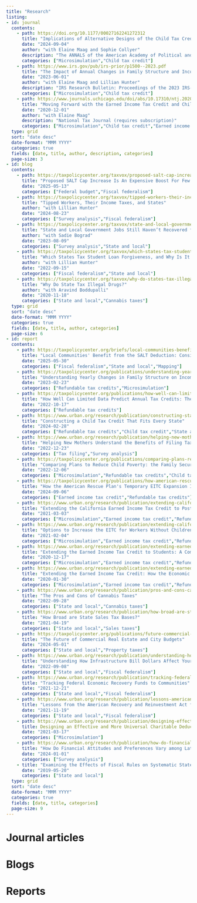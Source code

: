 ```yaml
---
title: "Research"
listing: 
- id: journal
  contents:
    - path: https://doi.org/10.1177/00027162241272312
      title: "Implications of Alternative Designs of the Child Tax Credit"
      date: "2024-09-04"
      author: "with Elaine Maag and Sophie Collyer"
      description: "The ANNALS of the American Academy of Political and Social Science (available to download"
      categories: ["Microsimulation","Child tax credit"]
    - path: https://www.irs.gov/pub/irs-prior/p1500--2023.pdf
      title: "The Impact of Annual Changes in Family Structure and Income on Tax Credits"
      date: "2023-06-01"
      author: "with Elaine Maag and Lillian Hunter"
      description: "IRS Research Bulletin: Proceedings of the 2023 IRS-TPC Research Conference (available to download)"
      categories: ["Microsimulation","Child tax credit"]
    - path: https://www.journals.uchicago.edu/doi/abs/10.17310/ntj.2020.4.11
      title: "Moving Forward with the Earned Income Tax Credit and Child Tax Credit: Analysis of Proposals to Expand Refundable Tax Credits"
      date: "2020-12-01"
      author: "with Elaine Maag"
      description: "National Tax Journal (requires subscription)"
      categories: ["Microsimulation","Child tax credit","Earned income tax credit"]
  type: grid
  sort: "date desc"
  date-format: "MMM YYYY"
  categories: true
  fields: [date, title, author, description, categories]
  page-size: 3
- id: blog
  contents:
    - path: https://taxpolicycenter.org/taxvox/proposed-salt-cap-increase-expensive-boost-few-communities
      title: "Proposed SALT Cap Increase Is An Expensive Boost For Few Communities"
      date: "2025-05-13"
      categories: ["Federal budget","Fiscal federalism"]
    - path: https://taxpolicycenter.org/taxvox/tipped-workers-their-income-taxes-and-states
      title: "Tipped Workers, Their Income Taxes, and States"
      author: "with Lillian Hunter"
      date: "2024-08-23"
      categories: ["Survey analysis","Fiscal federalism"]
    - path: https://taxpolicycenter.org/taxvox/state-and-local-government-jobs-still-havent-recovered-pandemic
      title: "State and Local Government Jobs Still Haven’t Recovered from the Pandemic"
      author: "with Sadie Bograd"
      date: "2023-08-09"
      categories: ["Survey analysis","State and local"]
    - path: https://taxpolicycenter.org/taxvox/which-states-tax-student-loan-forgiveness-and-why-it-so-complicated
      title: "Which States Tax Student Loan Forgiveness, and Why Is It So Complicated?"
      author: "with Lillian Hunter"
      date: "2022-09-15"
      categories: ["Fiscal federalism","State and local"]
    - path: https://taxpolicycenter.org/taxvox/why-do-states-tax-illegal-drugs
      title: "Why Do State Tax Illegal Drugs?"
      author: "with Aravind Boddupalli"
      date: "2020-11-18"
      categories: ["State and local","Cannabis taxes"]
  type: grid
  sort: "date desc"
  date-format: "MMM YYYY"
  categories: true
  fields: [date, title, author, categories]
  page-size: 6
- id: report
  contents:
    - path: https://taxpolicycenter.org/briefs/local-communities-benefit-salt-deduction 
      title: "Local Communities' Benefit from the SALT Deduction: Considerations for the 2025 Tax Debate"
      date: "2025-05-30"
      categories: ["Fiscal federalism","State and local","Mapping"]
    - path: https://taxpolicycenter.org/publications/understanding-yearly-changes-family-structure-and-income-and-their-impact-tax-credits
      title: "Understanding Yearly Changes in Family Structure on Income and Their Impact on Tax Credits"
      date: "2023-02-23"
      categories: ["Refundable tax credits","Microsimulation"]
    - path: https://taxpolicycenter.org/publications/how-well-can-limited-data-predict-annual-tax-credits
      title: "How Well Can Limited Data Predict Annual Tax Credits: The Importance of the Earned Income Tax Credit, Child Tax Credit, and An Option for Advancing Credits"
      date: "2022-10-17"
      categories: ["Refundable tax credits"]
    - path: https://www.urban.org/research/publication/constructing-state-child-tax-credit-that-fits-every-state
      title: "Constructing a Child Tax Credit That Fits Every State"
      date: "2024-02-28"
      categories: ["Refundable tax credits","Child tax credit","State and local"]
    - path: https://www.urban.org/research/publication/helping-new-mothers-understand-benefits-filing-taxes 
      title: "Helping New Mothers Understand the Benefits of Filing Taxes"
      date: "2022-12-23"
      categories: ["Tax filing","Survey analysis"]
    - path: https://taxpolicycenter.org/publications/comparing-plans-reduce-child-poverty-family-security-act-20-framework-and-expanded
      title: "Comparing Plans to Reduce Child Poverty: the Family Security Act 2.0 Framework and the Expanded Child Tax Credit"
      date: "2022-12-06"
      categories: ["Microsimulation","Refundable tax credits","Child tax credit"]
    - path: https://taxpolicycenter.org/publications/how-american-rescue-plans-temporary-eitc-expansion-impacted-workers-without-children
      title: "How the American Rescue Plan's Temporary EITC Expansion Impacted Workers Without Children"
      date: "2024-09-06"
      categories: ["Earned income tax credit","Refundable tax credits"]
    - path: https://www.urban.org/research/publication/extending-california-earned-income-tax-credit-postsecondary-students
      title: "Extending the California Earned Income Tax Credit to Postsecondary Students"
      date: "2021-03-03"
      categories: ["Microsimulation","Earned income tax credit","Refundable tax credits"]
    - path: https://www.urban.org/research/publication/extending-california-earned-income-tax-credit-postsecondary-students
      title: "Options to Increase the EITC for Workers Without Children at Home"
      date: "2021-02-04"
      categories: ["Microsimulation","Earned income tax credit","Refundable tax credits"]
    - path: https://www.urban.org/research/publication/extending-earned-income-tax-credit-students-comparison-aid-policies
      title: "Extending the Earned Income Tax Credit to Students: A Comparison of Aid Policies"
      date: "2020-12-17"
      categories: ["Microsimulation","Earned income tax credit","Refundable tax credits"]
    - path: https://www.urban.org/research/publication/extending-earned-income-tax-credit-how-economic-security-projects-cost-living-refund-would-affect-family-caregivers
      title: "Extending the Earned Income Tax Credit: How the Economic Security Project’s Cost-of-Living Refund Would Affect Family Caregivers"
      date: "2020-01-30"
      categories: ["Microsimulation","Earned income tax credit","Refundable tax credits"]
    - path: https://www.urban.org/research/publication/pros-and-cons-cannabis-taxes
      title: "The Pros and Cons of Cannabis Taxes"
      date: "2022-09-28"
      categories: ["State and local","Cannabis taxes"]
    - path: https://www.urban.org/research/publication/how-broad-are-state-sales-tax-bases
      title: "How Broad are State Sales Tax Bases?"
      date: "2021-04-19"
      categories: ["State and local","Sales taxes"]
    - path: https://taxpolicycenter.org/publications/future-commercial-real-estate-and-city-budgets
      title: "The Future of Commercial Real Estate and City Budgets"
      date: "2024-05-01"
      categories: ["State and local","Property taxes"]
    - path: https://www.urban.org/research/publication/understanding-how-infrastructure-bill-dollars-affect-your-community 
      title: "Understanding How Infrastructure Bill Dollars Affect Your Community"
      date: "2022-09-08"
      categories: ["State and local","Fiscal federalism"]
    - path: https://www.urban.org/research/publication/tracking-federal-economic-recovery-funds-communities
      title: "Tracking Federal Economic Recovery Funds to Communities"
      date: "2021-12-21"
      categories: ["State and local","Fiscal federalism"]
    - path: https://www.urban.org/research/publication/lessons-american-recovery-and-reinvestment-act-inclusive-recovery-pandemic
      title: "Lessons from the American Recovery and Reinvestment Act for an Inclusive Recovery from the Pandemic"
      date: "2021-11-19"
      categories: ["State and local","Fiscal federalism"]
    - path: https://www.urban.org/research/publication/designing-effective-and-more-universal-charitable-deduction
      title: Designing an Effective and More Universal Charitable Deduction
      date: "2021-03-17"
      categories: ["Microsimulation"]
    - path: https://www.urban.org/research/publication/how-do-financial-attitudes-and-preferences-vary-among-latine-consumers
      title: "How Do Financial Attitudes and Preferences Vary among Latine Consumers?"
      date: "2024-01-01"
      categories: ["Survey analysis"]
    - title: "Examining the Effects of Fiscal Rules on Systematic State-level Tax Revenue Forecasting Error (Reed College Senior Thesis)"
      date: "2019-05-20"
      categories: ["State and local"]
  type: grid
  sort: "date desc"
  date-format: "MMM YYYY"
  categories: true
  fields: [date, title, categories]
  page-size: 9
---
```


# Journal articles
:::{#journal}
:::

# Blogs
:::{#blog}
:::

# Reports
:::{#report}
:::

